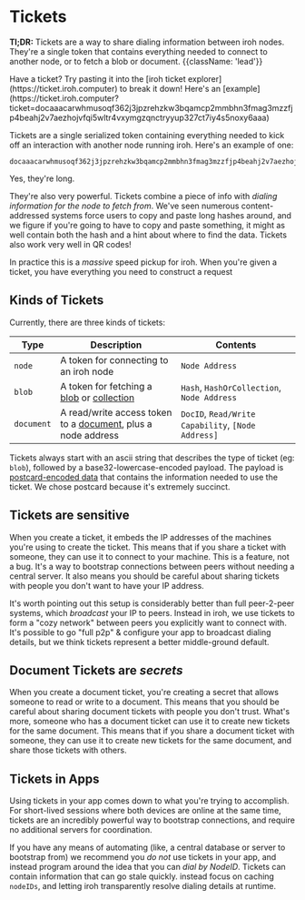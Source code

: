 # Tickets

**Tl;DR:** Tickets are a way to share dialing information between iroh nodes. They're a single token that contains everything needed to connect to another node, or to fetch a blob or document. {{className: 'lead'}}

<Note>
Have a ticket? Try pasting it into the [iroh ticket explorer](https://ticket.iroh.computer) to break it down! Here's an [example](https://ticket.iroh.computer?ticket=docaaacarwhmusoqf362j3jpzrehzkw3bqamcp2mmbhn3fmag3mzzfjp4beahj2v7aezhojvfqi5wltr4vxymgzqnctryyup327ct7iy4s5noxy6aaa)
</Note>

Tickets are a single serialized token containing everything needed to kick off an interaction with another node running iroh. Here's an example of one:

```text
docaaacarwhmusoqf362j3jpzrehzkw3bqamcp2mmbhn3fmag3mzzfjp4beahj2v7aezhojvfqi5wltr4vxymgzqnctryyup327ct7iy4s5noxy6aaa
```

Yes, they're long. 

They're also very powerful. Tickets combine a piece of info with _dialing information for the node to fetch from_. We've seen numerous content-addressed systems force users to copy and paste long hashes around, and we figure if you're going to have to copy and paste something, it might as well contain both the hash and a hint about where to find the data. Tickets also work very well in QR codes!

In practice this is a _massive_ speed pickup for iroh. When you're given a ticket, you have everything you need to construct a request

## Kinds of Tickets

Currently, there are three kinds of tickets:

| Type | Description | Contents |
| --- | --- | --- | 
| `node` | A token for connecting to an iroh node | `Node Address` |
| `blob` | A token for fetching a [blob](/docs/layers/blobs) or [collection](/docs/layers/blobs#collections) | `Hash`, `HashOrCollection`, `Node Address`  |
| `document` | A read/write access token to a [document](/proto/iroh-docs), plus a node address | `DocID`, `Read/Write Capability`, `[Node Address]` |

Tickets always start with an ascii string that describes the type of ticket (eg: `blob`), followed by a base32-lowercase-encoded payload. The payload is [postcard-encoded data](https://postcard.jamesmunns.com/wire-format.html) that contains the information needed to use the ticket. We chose postcard because it's extremely succinct.

## Tickets are sensitive

When you create a ticket, it embeds the IP addresses of the machines you're using to create the ticket. This means that if you share a ticket with someone, they can use it to connect to your machine. This is a feature, not a bug. It's a way to bootstrap connections between peers without needing a central server. It also means you should be careful about sharing tickets with people you don't want to have your IP address.

It's worth pointing out this setup is considerably better than full peer-2-peer systems, which _broadcast_ your IP to peers. Instead in iroh, we use tickets to form a "cozy network" between peers you explicitly want to connect with. It's possible to go "full p2p" & configure your app to broadcast dialing details, but we think tickets represent a better middle-ground default.

## Document Tickets are _secrets_

When you create a document ticket, you're creating a secret that allows someone to read or write to a document. This means that you should be careful about sharing document tickets with people you don't trust. What's more, someone who has a document ticket can use it to create new tickets for the same document. This means that if you share a document ticket with someone, they can use it to create new tickets for the same document, and share those tickets with others.

## Tickets in Apps
Using tickets in your app comes down to what you're trying to accomplish. For short-lived sessions where both devices are online at the same time, tickets are an incredibly powerful way to bootstrap connections, and require no additional servers for coordination.

If you have any means of automating (like, a central database or server to bootstrap from) we recommend you _do not_ use tickets in your app, and instead program around the idea that you can _dial by NodeID_. Tickets can contain information that can go stale quickly. instead focus on caching `nodeIDs`, and letting iroh transparently resolve dialing details at runtime.
